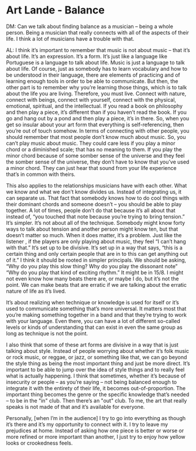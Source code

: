 # Art Lande - Balance

DM: Can we talk about finding balance as a musician – being a whole person.  Being a musician that really connects with all of the aspects of their life.  I think a lot of musicians have a trouble with that.

AL: I think it’s important to remember that music is not about music – that it’s about life.  It’s an expression.  It’s a form.  It’s just like a language like Portuguese is a language to talk about life.  Music is just a language to talk about life.   Of course, just as somebody has to learn vocabulary and how to be understood in their language, there are elements of practicing and of learning enough tools in order to be able to communicate.  But then, the other part is to remember why you’re learning those things, which is to talk about the life you are living.  Therefore, you must live.  Connect with nature, connect with beings, connect with yourself, connect with the physical, emotional, spiritual, and the intellectual.  If you read a book on philosophy and then play a piece, it’s different than if you haven’t read the book.  If you go and hang out by a pond and then play a piece, it’s in there.  So, when you get so insular about your art form that everything is self-referencing, then you’re out of touch somehow.   In terms of connecting with other people, you should remember that most people don’t know much about music.  So, you can’t play music about music.  They could care less if you play a minor chord or a diminished scale; that has no meaning to them.   If you play the minor chord because of some somber sense of the universe and they feel the somber sense of the universe, they don’t have to know that you’ve used a minor chord.  They can just hear that sound from your life experience that’s in common with theirs. 

This also applies to the relationships musicians have with each other.  What we know and what we don’t know divides us.  Instead of integrating us, it can separate us.  That fact that somebody knows how to do cool things with their dominant chords and someone doesn’t – you should be able to play together.  A lot of times, people don’t do that because it’s all about that instead of, “you touched that note because you’re trying to bring tension.”  It’s simpler.  It’s not about all of the technique.  Somebody might know forty ways to talk about tension and another person might know ten, but that doesn’t matter so much.  When it does matter, it’s a problem.  Just like the listener , if the players are only playing about music, they feel “I can’t hang with that.”  It’s set up to be divisive.  It’s set up in a way that says, “this is a certain thing and only certain people that are in to this can get anything out of it.”  I think it should be rooted in simpler principals.  We should be asking, “Why do you play this slow thing?  Why do you play the dissonant note”  “Why do you play that kind of exciting rhythm.”  It might be in 15/8.  I might not even know how many beats there are, or maybe I do, but it’s not the point.  We can make beats that are erratic if we are talking about the erratic nature of life as it’s lived. 

 It’s about realizing when technique or knowledge is used for itself or it’s used to communicate something that’s more universal.  It matters most that you’re making something together in a band and that they’re trying to work with your language.  Even there, you can have a lot of different so-called levels or kinds of understanding that can exist in even the same group as long as technique is not the point. 

I also think that some of these art forms are divisive in a way that is just talking about style.  Instead of people worrying about whether it’s folk music or rock music, or reggae, or jazz, or something like that, we can go beyond the style thing as being the most important thing and just be more direct.  It’s important to be able to jump over the idea of style things and to really feel what is actually happening.  I think that sometimes, whether it’s because of insecurity or people – as you’re saying – not being balanced enough to integrate it with the entirety of their life, it becomes out-of-proportion.  The important thing becomes the genre or the specific knowledge that’s needed – to be in the "in" club.  Then there’s an "out" club.  To me, the art that really speaks is not made of that and it’s available for everyone. 

Personally, [when I’m in the audience] I try to go into everything as though it’s there and it’s my opportunity to connect with it.  I try to leave my prejudices at home.  Instead of asking how one piece is better or worse or more refined or more important than another, I just try to enjoy how yellow looks or crookedness feels. 
